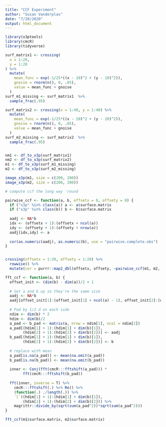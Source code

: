 ```yaml
---
title: "CCF Experiment"
author: "Susan Vanderplas"
date: "7/20/2020"
output: html_document
---
```


```r
library(x3ptools)
library(cmcR)
library(tidyverse)
```


```r
surf_matrix1 <- crossing(
  x = 1:20,
  y = 1:20
) %>%
  mutate(
    mean_func = exp(-1/25*((x - 10)^2 + (y - 10)^2)),
    gnoise = rnorm(n(), 0, .05),
    value = mean_func + gnoise
  )
surf_m1_missing <- surf_matrix1  %>%
  sample_frac(.95)

surf_matrix2 <- crossing(x = 1:40, y = 1:40) %>%
  mutate(
    mean_func = exp(-1/25*((x - 20)^2 + (y - 20)^2)),
    gnoise = rnorm(n(), 0, .05), 
    value = mean_func + gnoise
  ) 
surf_m2_missing <- surf_matrix2  %>%
  sample_frac(.95)


nm1 <- df_to_x3p(surf_matrix1)
nm2 <- df_to_x3p(surf_matrix2)
m1 <- df_to_x3p(surf_m1_missing)
m2 <- df_to_x3p(surf_m2_missing)

image_x3p(m1, size = c(200, 200))
image_x3p(m2, size = c(200, 200))
```


```r
# compute ccf the long way 'round

pairwise_ccf <- function(a, b, offsetx = 0, offsety = 0) {
  if ("x3p" %in% class(a)) a <- a$surface.matrix
  if ("x3p" %in% class(b)) b <- b$surface.matrix
  
  aadj <- NA*b
  idx <- (offsetx + 1):(offsetx + ncol(a))
  idy <- (offsety + 1):(offsety + nrow(a))
  aadj[idx,idy] <- a
  
  cor(as.numeric(aadj), as.numeric(b), use = "pairwise.complete.obs")
}


crossing(offsetx = 1:20, offsety = 1:20) %>%
  rowwise() %>%
  mutate(cor = purrr::map2_dbl(offsetx, offsety, ~pairwise_ccf(m1, m2, .x, .y)))

fft_ccf <- function(a, b) {
  offset_init <- (dim(b) - dim(a))/2 + 1
  
  # Set a and b up so they're the same size
  aadj <- NA*b
  aadj[offset_init[1]:(offset_init[1] + ncol(a) - 1), offset_init[2]:(offset_init[2] + nrow(a) - 1)] <- a
  
  # Pad by 1/2 d on each side
  ndim <- dim(b) * 2
  hdim <- dim(b)/2
  a_pad <- b_pad <- matrix(a, nrow = ndim[1], ncol = ndim[2])
  a_pad[(hdim[1] + 1):(hdim[1] + dim(b)[1]), 
        (hdim[2] + 1):(hdim[2] + dim(b)[2])] <- aadj
  b_pad[(hdim[1] + 1):(hdim[1] + dim(b)[1]), 
        (hdim[2] + 1):(hdim[2] + dim(b)[2])] <- b
  
  # replace with mean
  a_pad[is.na(a_pad)] <- mean(na.omit(a_pad))
  b_pad[is.na(b_pad)] <- mean(na.omit(b_pad))
  
  inner <- Conj(fft(cmcR:::fftshift(a_pad))) * 
        fft(cmcR:::fftshift(b_pad))
  
  fft(inner, inverse = T) %>%
    cmcR:::fftshift(.) %>% Re() %>%
    (function(.) ./length(.)) %>%
    `[`((hdim[1] + 1):(hdim[1] + dim(b)[1]), 
        (hdim[2] + 1):(hdim[2] + dim(b)[2])) %>%
    magrittr::divide_by(sqrt(sum(a_pad^2))*sqrt(sum(a_pad^2)))
}

fft_ccf(m1$surface.matrix, m2$surface.matrix)
```


